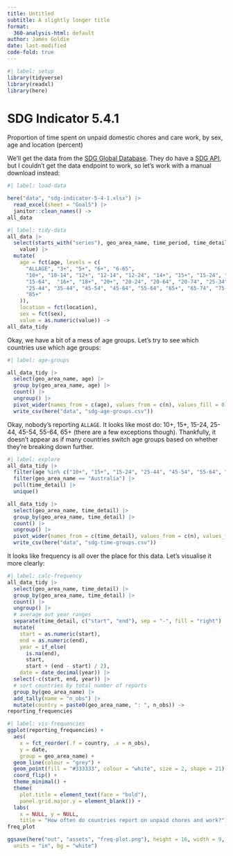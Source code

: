 ```yaml
---
title: Untitled
subtitle: A slightly longer title
format:
  360-analysis-html: default
author: James Goldie
date: last-modified
code-fold: true
---
```


```r
#| label: setup
library(tidyverse)
library(readxl)
library(here)
```

# SDG Indicator 5.4.1

Proportion of time spent on unpaid domestic chores and care work, by sex, age and location (percent)

We'll get the data from the [SDG Global Database](https://unstats.un.org/sdgs/dataportal). They do have a [SDG API](https://unstats.un.org/sdgs/UNSDGAPIV5/swagger/index.html), but I couldn't get the data endpoint to work, so let's work with a manual download instead:

```r
#| label: load-data

here("data", "sdg-indicator-5-4-1.xlsx") |>
  read_excel(sheet = "Goal5") |>
  janitor::clean_names() ->
all_data
```

```r
#| label: tidy-data
all_data |>
  select(starts_with("series"), geo_area_name, time_period, time_detail, sex, age, location,
    value) |>
  mutate(
    age = fct(age, levels = c(
      "ALLAGE", "3+", "5+", "6+", "6-65",
      "10+", "10-14", "12+", "12-14", "12-24", "14+", "15+", "15-24", "15-49",
      "15-64",  "16+", "18+", "20+", "20-24", "20-64", "20-74", "25-34",
      "25-44", "35-44", "45-54", "45-64", "55-64", "65+", "65-74", "75-84",
      "85+"
    )),
    location = fct(location),
    sex = fct(sex),
    value = as.numeric(value)) ->
all_data_tidy
```

Okay, we have a bit of a mess of age groups. Let's try to see which countries use which age groups:

```r
#| label: age-groups

all_data_tidy |>
  select(geo_area_name, age) |>
  group_by(geo_area_name, age) |>
  count() |>
  ungroup() |>
  pivot_wider(names_from = c(age), values_from = c(n), values_fill = 0) |>
  write_csv(here("data", "sdg-age-groups.csv"))
```

Okay, nobody's reporting `ALLAGE`. It looks like most do: 10+, 15+, 15-24, 25-44, 45-54, 55-64, 65+ (there are a few exceptions though). Thankfully, it doesn't appear as if many countries switch age groups based on whether they're breaking down further.

```r
#| label: explore
all_data_tidy |>
  filter(age %in% c("10+", "15+", "15-24", "25-44", "45-54", "55-64", "65+")) |>
  filter(geo_area_name == "Australia") |>
  pull(time_detail) |>
  unique()

all_data_tidy |>
  select(geo_area_name, time_detail) |>
  group_by(geo_area_name, time_detail) |>
  count() |>
  ungroup() |>
  pivot_wider(names_from = c(time_detail), values_from = c(n), values_fill = 0) |>
  write_csv(here("data", "sdg-time-groups.csv"))
```

It looks like frequency is all over the place for this data. Let's visualise it more clearly:

```r
#| label: calc-frequency
all_data_tidy |>
  select(geo_area_name, time_detail) |>
  group_by(geo_area_name, time_detail) |>
  count() |>
  ungroup() |>
  # average out year ranges
  separate(time_detail, c("start", "end"), sep = "-", fill = "right") |>
  mutate(
    start = as.numeric(start),
    end = as.numeric(end),
    year = if_else(
      is.na(end),
      start,
      start + (end - start) / 2),
    date = date_decimal(year)) |>
  select(-c(start, end, year)) |>
  # sort countries by total number of reports
  group_by(geo_area_name) |>
  add_tally(name = "n_obs") |>
  mutate(country = paste0(geo_area_name, ": ", n_obs)) ->
reporting_frequencies
```

```r
#| label: vis-frequencies
ggplot(reporting_frequencies) +
  aes(
    x = fct_reorder(.f = country, .x = n_obs),
    y = date,
    group = geo_area_name) +
  geom_line(colour = "grey") +
  geom_point(fill = "#333333", colour = "white", size = 2, shape = 21) +
  coord_flip() +
  theme_minimal() +
  theme(
    plot.title = element_text(face = "bold"),
    panel.grid.major.y = element_blank()) +
  labs(
    x = NULL, y = NULL,
    title = "How often do countries report on unpaid chores and work?") ->
freq_plot

ggsave(here("out", "assets", "freq-plot.png"), height = 16, width = 9,
  units = "in", bg = "white")
```